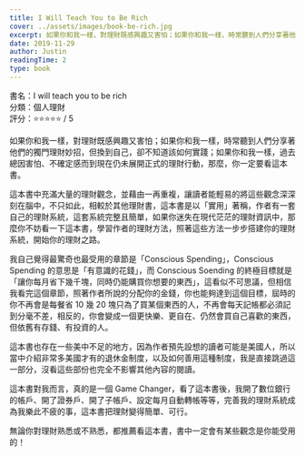 ```yaml
---
title: I Will Teach You to Be Rich
cover: ../assets/images/book-be-rich.jpg
excerpt: 如果你和我一樣，對理財既感興趣又害怕；如果你和我一樣，時常聽到人們分享著他們的獨門理財妙招，但換到自己，卻不知道該如何實踐；如果你和我一樣，過去總因害怕、不確定感而到現在仍未展開正式的理財行動，那麼，你一定要看這本書。
date: 2019-11-29
author: Justin
readingTime: 2
type: book
---
```


書名：I will teach you to be rich  
分類：個人理財  
評分：⭐️⭐️⭐️⭐️⭐️ / 5

如果你和我一樣，對理財既感興趣又害怕；如果你和我一樣，時常聽到人們分享著他們的獨門理財妙招，但換到自己，卻不知道該如何實踐；如果你和我一樣，過去總因害怕、不確定感而到現在仍未展開正式的理財行動，那麼，你一定要看這本書。

這本書中充滿大量的理財觀念，並藉由一再重複，讓讀者能輕易的將這些觀念深深刻在腦中，不只如此，相較於其他理財書，這本書是以「實用」著稱，作者有一套自己的理財系統，這套系統完整且簡單，如果你迷失在現代茫茫的理財資訊中，那麼你不妨看一下這本書，學習作者的理財方法，照著這些方法一步步搭建你的理財系統，開始你的理財之路。

我自己覺得最驚奇也最受用的章節是「Conscious Spending」，Conscious Spending 的意思是「有意識的花錢」，而 Conscious Soending 的終極目標就是「讓你每月省下幾千塊，同時仍能購買你想要的東西」，這看似不可思議，但相信我看完這個章節，照著作者所說的分配你的金錢，你也能夠達到這個目標，屆時的你不再會是每餐省 10 幾 20 塊只為了買某個東西的人，不再會每天記帳都必須記到分毫不差，相反的，你會變成一個更快樂、更自在、仍然會買自己喜歡的東西，但依舊有存錢、有投資的人。

這本書也存在一些美中不足的地方，因為作者預先設想的讀者可能是美國人，所以當中介紹非常多美國才有的退休金制度，以及如何善用這種制度，我是直接跳過這一部分，沒看這些部份也完全不影響其他內容的閱讀。

這本書對我而言，真的是一個 Game Changer，看了這本書後，我開了數位銀行的帳戶、開了證券戶、開了子帳戶、設定每月自動轉帳等等，完善我的理財系統成為我樂此不疲的事，這本書把理財變得簡單、可行。

無論你對理財熟悉或不熟悉，都推薦看這本書，書中一定會有某些觀念是你能受用的！
